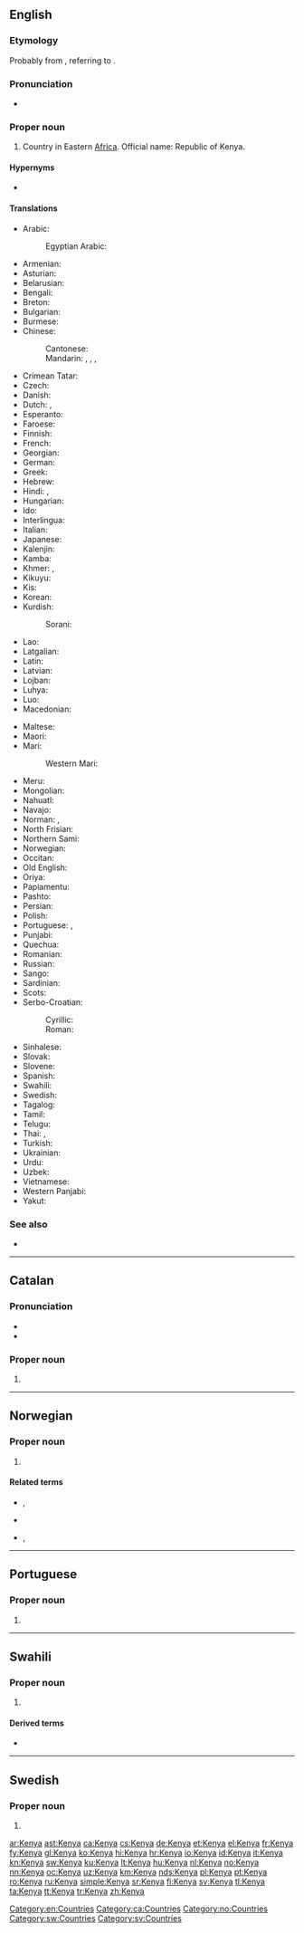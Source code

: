 ==English==
{{wikipedia}}

===Etymology===
Probably from {{etyl|ki|en}} {{m|ki|[[kere]] [[nyaga]]||white mountain}}, referring to {{w|Mount Kenya}}.

===Pronunciation===
* {{IPA|/ˈkɛnjə/|/ˈkiːnjə/|lang=en}}

===Proper noun===
{{en-proper noun}}

# Country in Eastern [[Africa]]. Official name: Republic of Kenya.

====Hypernyms====
* {{l|en|Subsahara}}

====Translations====
{{trans-top|country in Eastern Africa}}
* Arabic: {{t|ar|كِينْيَا|f}}
*: Egyptian Arabic: {{t|arz|كينيا|sc=Arab}}
* Armenian: {{t|hy|Քենիա}}
* Asturian: {{t|ast|Keña|f}}
* Belarusian: {{t|be|Ке́нія|f}}
* Bengali: {{t|bn|কেনিয়া|sc=Beng|tr=kēniẏā}}
* Breton: {{t|br|Kenya}}
* Bulgarian: {{t|bg|Ке́ния|f}}
* Burmese: {{t|my|ကင်ညာနိုင်ငံ|sc=Mymr}}
* Chinese:
*: Cantonese: {{t|yue|肯雅|sc=Hani}}
*: Mandarin: {{t|cmn|肯尼亞|sc=Hani}}, {{t+|cmn|肯尼亚|tr=Kěnníyà|sc=Hani}}, {{t|cmn|肯亞|sc=Hani}}, {{t|cmn|肯亚|tr=Kěnyà|sc=Hani}} {{qualifier|Taiwan}}
* Crimean Tatar: {{t|crh|Keniya}}
* Czech: {{t+|cs|Keňa|f}}
* Danish: {{t|da|Kenya}}
* Dutch: {{t+|nl|Kenia}}, {{t+|nl|Kenya}}
* Esperanto: {{t|eo|Kenjo}}
* Faroese: {{t|fo|Kenja|n}}
* Finnish: {{t+|fi|Kenia}}
* French: {{t+|fr|Kenya}}
* Georgian: {{t|ka|კენია}}
* German: {{t+|de|Kenia}}
* Greek: {{t+|el|Κένυα|f}}
* Hebrew: {{t|he|קניה|f|tr=kenya}}
* Hindi: {{t+|hi|कीनिया|tr=kīniyā}}, {{t|hi|केन्या|tr=kēn'yā}}
* Hungarian: {{t+|hu|Kenya}}
* Ido: {{t+|io|Kenia}}
* Interlingua: {{t|ia|Kenya}}
* Italian: {{t+|it|Kenya}}
* Japanese: {{t+|ja|ケニア|tr=Kenia}}
* Kalenjin: {{t|kln|Kenya}}
* Kamba: {{t|kam|Kenya}}
* Khmer: {{t+|km|កេនយ៉ា|tr=keenyaa|sc=Khmr}}, {{t|km|សាធារណរដ្ឋកេនយ៉ា|tr=saa tʰie nɑɑ roat keenyaa|sc=Khmr}}
* Kikuyu: {{t|ki|Kenya}}
* Kis: {{t|kis|Kenya}}
* Korean: {{t+|ko|케냐|tr=Kenya|sc=Hang}}
* Kurdish:
*: Sorani: {{t|ku|کینیا|sc=ku-Arab}}
* Lao: {{t-needed|lo}}
* Latgalian: {{t|ltg|Keneja}}
* Latin: {{t|la|Kenia}}
* Latvian: {{t|lv|Kenija|f}}
* Lojban: {{t|jbo|kenias}}
* Luhya: {{t|luy|Kenya}}
* Luo: {{t|luo|Kenya}}
* Macedonian: {{t+|mk|Кенија|f}}
{{trans-mid}}
* Maltese: {{t|mt|Kenja|alt=il-Kenja}}
* Maori: {{t|mi|Kēnia}}
* Mari:
*: Western Mari: {{t|mrj|Кени}}
* Meru: {{t|mer|Kenya}}
* Mongolian: {{t|mn|Кени|sc=Cyrl}}
* Nahuatl: {{t|nah|Quenia}}
* Navajo: {{t|nv|Kénya}}
* Norman: {{t|nrf|Qùenia|m}}, {{t|nrf|Kenya}}
* North Frisian: {{t|frr|Keenia}}
* Northern Sami: {{t|se|Kenia}}
* Norwegian: {{t+|no|Kenya}}
* Occitan: {{t+|oc|Kenya|m}}
* Old English: {{t|ang|Cenia}}
* Oriya: {{t|or|କେନିଆ|tr=Keniā|sc=Orya}}
* Papiamentu: {{t|pap|Kenia}}
* Pashto: {{t|ps|کېنيا|sc=ps-Arab}}
* Persian: {{t|fa|کنیا}}
* Polish: {{t+|pl|Kenia|f}}
* Portuguese: {{t+|pt|Quénia|m}} {{qualifier|Portugal}}, {{t+|pt|Quênia|m}} {{qualifier|Brazil}}
* Punjabi: {{t|pa|ਕੀਨੀਆ|tr=kīnīā|sc=Guru}}
* Quechua: {{t|qu|Kinya}}
* Romanian: {{t+|ro|Kenya|f}}
* Russian: {{t+|ru|Ке́ния|f}}
* Sango: {{t|sg|Kenyäa}}
* Sardinian: {{t|sc|Kènya}}
* Scots: {{t|sco|Kenyae}}
* Serbo-Croatian:
*: Cyrillic: {{t|sh|Кенија|f|sc=Cyrl}}
*: Roman: {{t+|sh|Kenija|f}}
* Sinhalese: {{t-needed|si}}
* Slovak: {{t|sk|Keňa|f}}
* Slovene: {{t+|sl|Kénija|f}}
* Spanish: {{t+|es|Kenia|f}}
* Swahili: {{t+|sw|Kenya}}
* Swedish: {{t+|sv|Kenya}}
* Tagalog: {{t+|tl|Kenya}}
* Tamil: {{t-needed|ta}}
* Telugu: {{t+|te|కెన్యా}}
* Thai: {{t+|th|เคนยา|tr=kaynyaa}}, {{t|th|ประเทศเคนยา|tr=pràtâyt kaynyaa}}
* Turkish: {{t+|tr|Kenya}}
* Ukrainian: {{t+|uk|Ке́нія|f}}
* Urdu: {{t|ur|کینیا|tr=kīniyā}}
* Uzbek: {{t+|uz|Keniya}}
* Vietnamese: {{t|vi|Kenya}}
* Western Panjabi: {{t|pnb|کینیا}}
* Yakut: {{t|sah|Кения|sc=Cyrl}}
{{trans-bottom}}

===See also===
* {{l|en|Appendix:Countries of the world|Countries of the world}}

[[Category:en:Countries]]

----

==Catalan==

===Pronunciation===
* {{IPA|/ˈkɛɲə/|/ˈkɛɲa/|lang=ca}}
* {{hyphenation|Ke|nya|lang=ca}}

===Proper noun===
{{ca-proper noun|mf}}

# {{l|en|Kenya}}

[[Category:ca:Countries]]
----
==Norwegian==

===Proper noun===
{{head|no|proper noun}}

# {{l|en|Kenya}}

====Related terms====
* {{l-nn|kenyan}}, {{l-nn|kenyanar}}
* {{l-nb|kenyaner}}
* {{l-nb|kenyansk}}, {{l-nn|kenyansk}}

[[Category:no:Countries]]

----

==Portuguese==

===Proper noun===
{{pt-proper noun|m}}

# {{alternative spelling of|Quénia|lang=pt}}

----

==Swahili==

===Proper noun===
{{head|sw|proper noun}}

# {{l|en|Kenya}}

====Derived terms====
* {{l|sw|Mkenya}}

[[Category:sw:Countries]]

----

==Swedish==
{{wikipedia|lang=sv}}

===Proper noun===
{{head|sv|proper noun|g=n}}

# {{l|en|Kenya}}

[[Category:sv:Countries]]

[[ar:Kenya]]
[[ast:Kenya]]
[[ca:Kenya]]
[[cs:Kenya]]
[[de:Kenya]]
[[et:Kenya]]
[[el:Kenya]]
[[fr:Kenya]]
[[fy:Kenya]]
[[gl:Kenya]]
[[ko:Kenya]]
[[hi:Kenya]]
[[hr:Kenya]]
[[io:Kenya]]
[[id:Kenya]]
[[it:Kenya]]
[[kn:Kenya]]
[[sw:Kenya]]
[[ku:Kenya]]
[[lt:Kenya]]
[[hu:Kenya]]
[[nl:Kenya]]
[[no:Kenya]]
[[nn:Kenya]]
[[oc:Kenya]]
[[uz:Kenya]]
[[km:Kenya]]
[[nds:Kenya]]
[[pl:Kenya]]
[[pt:Kenya]]
[[ro:Kenya]]
[[ru:Kenya]]
[[simple:Kenya]]
[[sr:Kenya]]
[[fi:Kenya]]
[[sv:Kenya]]
[[tl:Kenya]]
[[ta:Kenya]]
[[tt:Kenya]]
[[tr:Kenya]]
[[zh:Kenya]]